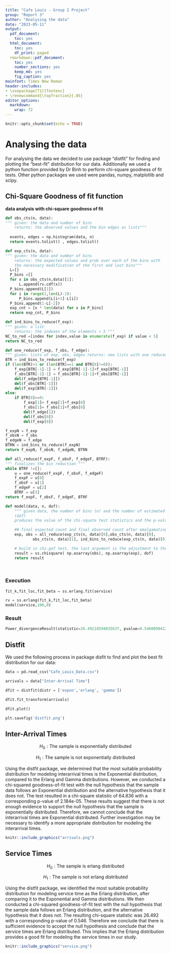 ```yaml
---
title: "Cafe Louis - Group 2 Project"
group: "Report 3"
author: "Analysing the data"
date: "2023-05-11"
output:
  pdf_document:
    toc: yes
  html_document:
    toc: yes
    df_print: paged
  rmarkdown::pdf_document:
    toc: yes
    number_sections: yes
    keep_md: yes
    fig_caption: yes
mainfont: Times New Roman
header-includes:
- \usepackage[T1]{fontenc}
- \renewcommand{\topfraction}{.85}
editor_options: 
  markdown: 
    wrap: 72
---
```


```r
knitr::opts_chunk$set(echo = TRUE)
```

# Analysing the data

For analysing the data we decided to use package "distfit" for finding
and plotting the "best-fit" distribution for our data. Additionally we
used a python function provided by Dr Binh to perform chi-square
goodness of fit tests. Other python packages we used were pandas, numpy,
matplotlib and scipy.

## Chi-Square Goodness of fit function

**data analysis with chi-square goodness of fit**

``` python
def obs_cts(n, data):
""" given: the data and number of bins
    returns: the observed values and the bin edges as lists"""
    
  events, edges = np.histogram(data, n)
  return events.tolist() , edges.tolist()
```

``` python
def exp_cts(n, data):
""" given: the data and number of bins
    returns: the expected values and prob over each of the bins with
    the necessary modification of the first and last bins"""
  L=[]
  P_bins =[]
  for x in obs_cts(n,data)[1]:
      L.append(rv.cdf(x))
  P_bins.append(L[1])    
  for i in range(1,len(L)-2):
      P_bins.append(L[i+1]-L[i])    
  P_bins.append(1-L[-2])
  exp_cnt = [x * len(data) for x in P_bins]
  return exp_cnt, P_bins
```

``` python
def ind_bins_to_reduce(f_exp):
""" given: a list
    returns: the indexes of the elements < 5 """
NC_to_red =[index for index,value in enumerate(f_exp) if value < 5]
return NC_to_red
```

``` python
def one_reduce(f_exp, f_obs, f_edge): 
""" given: lists of exp, obs, edges returns: new lists with one reduced bin with value < 5 """ 
BTR = ind_bins_to_reduce(f_exp)
if (len(BTR)>1 or (len(BTR)==1 and BTR[0]!=0)):
    f_exp[BTR[-1]-1] = f_exp[BTR[-1]-1]+f_exp[BTR[-1]]
    f_obs[BTR[-1]-1] = f_obs[BTR[-1]-1]+f_obs[BTR[-1]]
    del(f_edge[BTR[-1]])
    del(f_obs[BTR[-1]])
    del(f_exp[BTR[-1]])
else:
    if BTR[0]==0:
        f_exp[1]= f_exp[1]+f_exp[0]
        f_obs[1]= f_obs[1]+f_obs[0]
        del(f_edge[1])
        del(f_obs[0])
        del(f_exp[0])

f_expN = f_exp
f_obsN = f_obs
f_edgeN = f_edge
BTRN = ind_bins_to_reduce(f_expN)
return f_expN, f_obsN, f_edgeN, BTRN
```

``` python
def all_reduce(f_expF, f_obsF, f_edgeF, BTRF):
""" finalizes the bin reduction """
while BTRF !=[]:
    u = one_reduce(f_expF, f_obsF, f_edgeF)
    f_expF = u[0]
    f_obsF = u[1]
    f_edgeF = u[2]
    BTRF = u[3]
return f_expF, f_obsF, f_edgeF, BTRF
```

``` python
def model(data, n, dof):    
    """ given data, the number of bins (n) and the number of estimated parameters 
    (dof)
    produces the value of the chi-squate test statistics and the p-value"""

    ## final expected count and final observed count after amalgamating bins
    exp, obs = all_reduce(exp_cts(n, data)[0],obs_cts(n, data)[0],
            obs_cts(n, data)[1], ind_bins_to_reduce(exp_cts(n, data)[0]))[0:2] 

    # build in chi-gof test, the last argument is the adjustment to the dof
    result = ss.chisquare( np.asarray(obs), np.asarray(exp), dof) 
    return result 
    
    
```

### Execution

``` python
fit_k,fit_loc,fit_beta = ss.erlang.fit(service)

rv = ss.erlang(fit_k,fit_loc,fit_beta)
model(service,100,0)
```

### Result

``` python
Power_divergenceResult(statistic=26.49218594835637, pvalue=0.5460099412205021)
```

## Distfit

We used the following process in package disfit to find and plot the
best fit distribution for our data:

``` python
data = pd.read_csv("Cafe_Louis_Data.csv")

arrivals = data["Inter-Arrival Time"]

dfit = distfit(distr = ['expon','erlang', 'gamma'])

dfit.fit_transform(arrivals)

dfit.plot()

plt.savefig('distfit.png')
```

## Inter-Arrival Times

$$
H_0: \text{The sample is exponentially distributed}
$$

$$
H_1: \text{The sample is not exponentially distributed}
$$

Using the distfit package, we determined that the most suitable
probability distribution for modeling interarrival times is the
Exponential distribution, compared to the Erlang and Gamma
distributions. However, we conducted a chi-squared goodness-of-fit test
with the null hypothesis that the sample data follows an Exponential
distribution and the alternative hypothesis that it does not. The test
resulted in a chi-square statistic of 64.836 with a corresponding
p-value of 2.184e-05. These results suggest that there is not enough
evidence to support the null hypothesis that the sample is exponentially
distributed. Therefore, we cannot conclude that the interarrival times
are Exponential distributed. Further investigation may be necessary to
identify a more appropriate distribution for modeling the interarrival
times.

```r
knitr::include_graphics("arrivals.png")
```

## Service Times

$$
H_0: \text{The sample is erlang distributed}
$$

$$
H_1: \text{The sample is not erlang distributed}
$$

Using the distfit package, we identified the most suitable probability
distribution for modeling service time as the Erlang distribution, after
comparing it to the Exponential and Gamma distributions. We then
conducted a chi-squared goodness-of-fit test with the null hypothesis
that the sample data follows an Erlang distribution, and the alternative
hypothesis that it does not. The resulting chi-square statistic was
26.492 with a corresponding p-value of 0.546. Therefore we conclude that
there is sufficient evidence to accept the null hypothesis and conclude
that the service times are Erlang distributed. This implies that the
Erlang distribution provides a good fit for modeling the service times
in our study.

```r
knitr::include_graphics("service.png")
```
